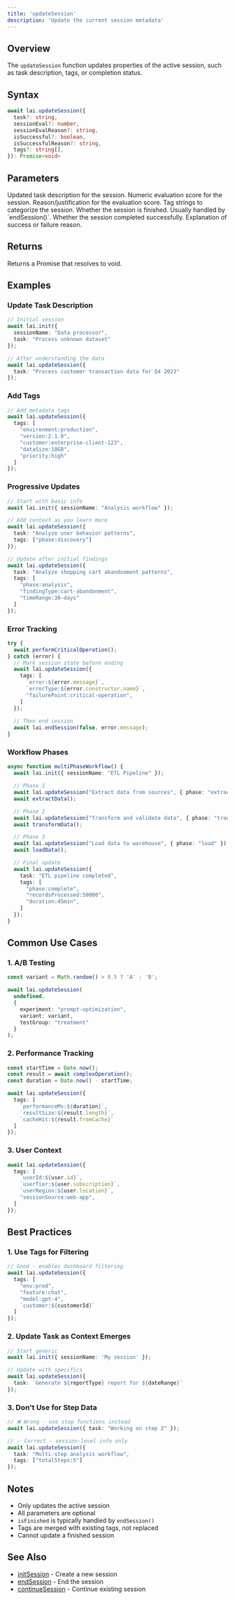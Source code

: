 ```yaml
---
title: 'updateSession'
description: 'Update the current session metadata'
---
```


## Overview

The `updateSession` function updates properties of the active session, such as task description, tags, or completion status.

## Syntax

```typescript
await lai.updateSession({
  task?: string,
  sessionEval?: number,
  sessionEvalReason?: string,
  isSuccessful?: boolean,
  isSuccessfulReason?: string,
  tags?: string[],
}): Promise<void>
```

## Parameters

<ParamField path="task" type="string" optional>
  Updated task description for the session.
</ParamField>

<ParamField path="sessionEval" type="number" optional>
  Numeric evaluation score for the session.
</ParamField>

<ParamField path="sessionEvalReason" type="string" optional>
  Reason/justification for the evaluation score.
</ParamField>

<ParamField path="tags" type="string[]" optional>
  Tag strings to categorize the session.
</ParamField>

<ParamField path="isFinished" type="boolean" optional>
  Whether the session is finished. Usually handled by `endSession()`.
</ParamField>

<ParamField path="isSuccessful" type="boolean" optional>
  Whether the session completed successfully.
</ParamField>

<ParamField path="isSuccessfulReason" type="string" optional>
  Explanation of success or failure reason.
</ParamField>

## Returns

Returns a Promise that resolves to void.

## Examples

### Update Task Description

```typescript
// Initial session
await lai.init({
  sessionName: "Data processor",
  task: "Process unknown dataset"
});

// After understanding the data
await lai.updateSession({
  task: "Process customer transaction data for Q4 2023"
});
```

### Add Tags

```typescript
// Add metadata tags
await lai.updateSession({
  tags: [
    "environment:production",
    "version:2.1.0",
    "customer:enterprise-client-123",
    "dataSize:10GB",
    "priority:high"
  ]
});
```

### Progressive Updates

```typescript
// Start with basic info
await lai.init({ sessionName: "Analysis workflow" });

// Add context as you learn more
await lai.updateSession({
  task: "Analyze user behavior patterns",
  tags: ["phase:discovery"]
});

// Update after initial findings
await lai.updateSession({
  task: "Analyze shopping cart abandonment patterns",
  tags: [
    "phase:analysis",
    "findingType:cart-abandonment",
    "timeRange:30-days"
  ]
});
```

### Error Tracking

```typescript
try {
  await performCriticalOperation();
} catch (error) {
  // Mark session state before ending
  await lai.updateSession({
    tags: [
      `error:${error.message}`,
      `errorType:${error.constructor.name}`,
      "failurePoint:critical-operation",
    ]
  });
  
  // Then end session
  await lai.endSession(false, error.message);
}
```

### Workflow Phases

```typescript
async function multiPhaseWorkflow() {
  await lai.init({ sessionName: "ETL Pipeline" });

  // Phase 1
  await lai.updateSession("Extract data from sources", { phase: "extract" });
  await extractData();

  // Phase 2  
  await lai.updateSession("Transform and validate data", { phase: "transform" });
  await transformData();

  // Phase 3
  await lai.updateSession("Load data to warehouse", { phase: "load" });
  await loadData();

  // Final update
  await lai.updateSession({
    task: "ETL pipeline completed",
    tags: [
      "phase:complete",
      "recordsProcessed:50000",
      "duration:45min",
    ]
  });
}
```

## Common Use Cases

### 1. A/B Testing

```typescript
const variant = Math.random() > 0.5 ? 'A' : 'B';

await lai.updateSession(
  undefined,
  {
    experiment: "prompt-optimization",
    variant: variant,
    testGroup: "treatment"
  }
);
```

### 2. Performance Tracking

```typescript
const startTime = Date.now();
const result = await complexOperation();
const duration = Date.now() - startTime;

await lai.updateSession({
  tags: [
    `performanceMs:${duration}`,
    `resultSize:${result.length}`,
    `cacheHit:${result.fromCache}`
  ]
});
```

### 3. User Context

```typescript
await lai.updateSession({
  tags: [
    `userId:${user.id}`,
    `userTier:${user.subscription}`,
    `userRegion:${user.location}`,
    "sessionSource:web-app",
  ]
});
```

## Best Practices

### 1. Use Tags for Filtering

```typescript
// Good - enables dashboard filtering
await lai.updateSession({
  tags: [
    "env:prod",
    "feature:chat",
    "model:gpt-4",
    `customer:${customerId}`
  ]
});
```

### 2. Update Task as Context Emerges

```typescript
// Start generic
await lai.init({ sessionName: 'My session' });

// Update with specifics
await lai.updateSession({
  task: `Generate ${reportType} report for ${dateRange}`
});
```

### 3. Don't Use for Step Data

```typescript
// ❌ Wrong - use step functions instead
await lai.updateSession({ task: "Working on step 2" });

// ✅ Correct - session-level info only
await lai.updateSession({
  task: "Multi-step analysis workflow",
  tags: ["totalSteps:5"]
});
```

## Notes

- Only updates the active session
- All parameters are optional
- `isFinished` is typically handled by `endSession()`
- Tags are merged with existing tags, not replaced
- Cannot update a finished session

## See Also

- [initSession](/typescript-sdk/init-session) - Create a new session
- [endSession](/typescript-sdk/end-session) - End the session
- [continueSession](/typescript-sdk/continue-session) - Continue existing session